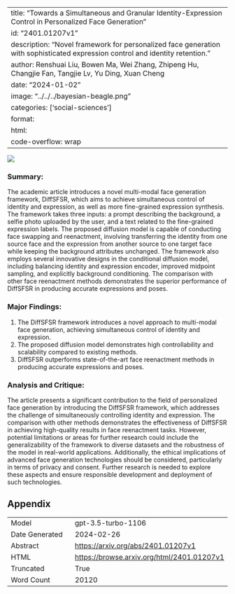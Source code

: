 
---
title: "Towards a Simultaneous and Granular Identity-Expression Control in Personalized Face Generation"
id: "2401.01207v1"
description: "Novel framework for personalized face generation with sophisticated expression control and identity retention."
author: Renshuai Liu, Bowen Ma, Wei Zhang, Zhipeng Hu, Changjie Fan, Tangjie Lv, Yu Ding, Xuan Cheng
date: "2024-01-02"
image: "../../../bayesian-beagle.png"
categories: ['social-sciences']
format:
  html:
    code-overflow: wrap
---

![](../../../bayesian-beagle.png)

### Summary:

The academic article introduces a novel multi-modal face generation framework, DiffSFSR, which aims to achieve simultaneous control of identity and expression, as well as more fine-grained expression synthesis. The framework takes three inputs: a prompt describing the background, a selfie photo uploaded by the user, and a text related to the fine-grained expression labels. The proposed diffusion model is capable of conducting face swapping and reenactment, involving transferring the identity from one source face and the expression from another source to one target face while keeping the background attributes unchanged. The framework also employs several innovative designs in the conditional diffusion model, including balancing identity and expression encoder, improved midpoint sampling, and explicitly background conditioning. The comparison with other face reenactment methods demonstrates the superior performance of DiffSFSR in producing accurate expressions and poses.

### Major Findings:
1. The DiffSFSR framework introduces a novel approach to multi-modal face generation, achieving simultaneous control of identity and expression.
2. The proposed diffusion model demonstrates high controllability and scalability compared to existing methods.
3. DiffSFSR outperforms state-of-the-art face reenactment methods in producing accurate expressions and poses.

### Analysis and Critique:
The article presents a significant contribution to the field of personalized face generation by introducing the DiffSFSR framework, which addresses the challenge of simultaneously controlling identity and expression. The comparison with other methods demonstrates the effectiveness of DiffSFSR in achieving high-quality results in face reenactment tasks. However, potential limitations or areas for further research could include the generalizability of the framework to diverse datasets and the robustness of the model in real-world applications. Additionally, the ethical implications of advanced face generation technologies should be considered, particularly in terms of privacy and consent. Further research is needed to explore these aspects and ensure responsible development and deployment of such technologies.

## Appendix

|          |          |
|----------|----------|
| Model     | gpt-3.5-turbo-1106       |
| Date Generated     | 2024-02-26       |
| Abstract | [https://arxiv.org/abs/2401.01207v1](https://arxiv.org/abs/2401.01207v1)        |
| HTML     | [https://browse.arxiv.org/html/2401.01207v1](https://browse.arxiv.org/html/2401.01207v1)       |
| Truncated       | True       |
| Word Count       | 20120       |